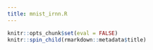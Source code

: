 ```yaml
---
title: mnist_irnn.R
---
```


```r
knitr::opts_chunk$set(eval = FALSE)
knitr::spin_child(rmarkdown::metadata$title)
```
